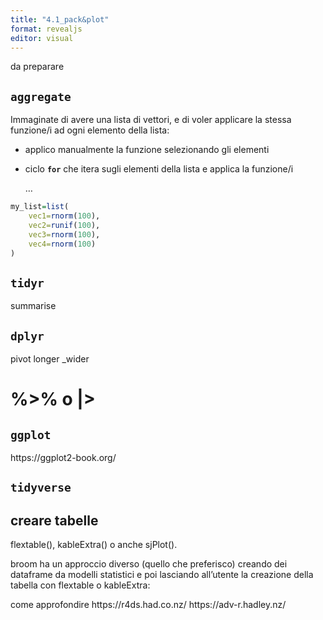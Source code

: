 ```yaml
---
title: "4.1_pack&plot"
format: revealjs
editor: visual
---
```


da preparare

## `aggregate`

Immaginate di avere una lista di vettori, e di voler applicare la stessa funzione/i ad ogni elemento della lista:

-   applico manualmente la funzione selezionando gli elementi

-   ciclo **`for`** che itera sugli elementi della lista e applica la funzione/i

    ...

```r
my_list=list(
    vec1=rnorm(100),
    vec2=runif(100),
    vec3=rnorm(100),
    vec4=rnorm(100)
)
```

## `tidyr`

summarise

## `dplyr`

pivot longer \_wider

# %\>% o \|\>

## `ggplot`

https://ggplot2-book.org/

## `tidyverse`

## creare tabelle

flextable(), kableExtra() o anche sjPlot().

broom ha un approccio diverso (quello che preferisco) creando dei dataframe da modelli statistici e poi lasciando all'utente la creazione della tabella con flextable o kableExtra:

come approfondire https://r4ds.had.co.nz/ https://adv-r.hadley.nz/
